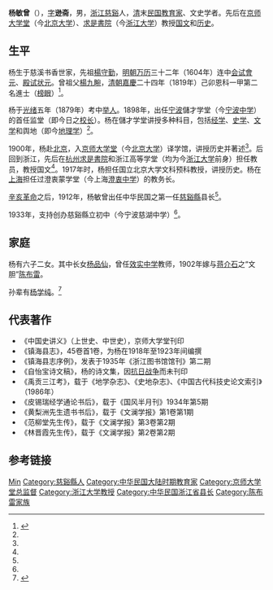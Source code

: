 '''杨敏曾'''（{{bd|1858年||1939年||catIdx=Y楊}}），[[表字|字]]'''逊斋'''，男，[[浙江|浙江]][[慈谿縣|慈谿]]人，[[清朝|清]]末[[中華民國|民国]][[教育家|教育家]]、文史学者。先后在[[京师大学堂|京师大学堂]]（今[[北京大学|北京大学]]）、[[求是書院|求是書院]]（今[[浙江大学|浙江大学]]）教授[[国文|国文]]和[[历史|历史]]。

== 生平 ==
杨生于慈溪书香世家，先祖[[楊守勤|楊守勤]]，[[明朝|明朝]][[万历|万历]]三十二年（1604年）连中[[会试|会试]][[會元|會元]]、[[殿试|殿试]][[状元|状元]]。曾祖父[[楊九畹|楊九畹]]，[[清朝|清朝]][[嘉慶|嘉慶]]二十四年（1819年）己卯恩科一甲第二名進士（[[榜眼|榜眼]]）<ref name="杨敏曾生平简介">{{cite web|url=http://www.jbsz.gov.cn/detail.asp?xw_id=1023|title=杨敏曾|publisher=宁波江北区史志网|date=2011-12-05|accessdate=2012年1月10日}}{{dead link|date=2018年3月 |bot=InternetArchiveBot |fix-attempted=yes }}</ref>。

杨于[[光绪|光绪]]五年（1879年）考中[[举人|举人]]。1898年，出任[[宁波|宁波]]儲才学堂（今[[宁波中学|宁波中学]]）的首任监堂（即今日之[[校长|校长]]）。杨在儲才学堂讲授多种科目，包括[[经学|经学]]、[[史学|史学]]、[[文学|文学]]和舆地（即今[[地理学|地理学]]）<ref name="杨敏曾生平简介"/>。

1900年，杨赴[[北京|北京]]，入[[京师大学堂|京师大学堂]]（今[[北京大学|北京大学]]）译学馆，讲授历史并著述<ref name="杨敏曾生平简介"/>。后回到浙江，先后在[[杭州|杭州]][[求是書院|求是書院]]和浙江高等学堂（均为今[[浙江大学|浙江大学]]前身）担任教员，教授国文<ref name="杨敏曾生平简介"/>。1917年时，杨担任国立北京大学文科预科教授，讲授历史。杨在[[上海|上海]]担任过澄衷蒙学堂（今上海[[澄衷中学|澄衷中学]]）的教务长。

[[辛亥革命|辛亥革命]]之后，1912年，杨敏曾出任中华民国之第一任[[慈谿縣|慈谿縣]]县长<ref name="杨敏曾生平简介"/>。

1933年，支持创办慈谿縣立初中（今宁波慈湖中学）<ref name="杨敏曾生平简介"/>。

== 家庭 ==
杨有六子二女。其中长女[[杨品仙|杨品仙]]，曾任[[效实中学|效实中学]]教师，1902年嫁与[[蒋介石|蒋介石]]之“文胆”[[陈布雷|陈布雷]]。

孙辈有[[杨学纯|杨学纯]]。<ref name="慈湖中学">{{Cite web|title=世界知识出版社编审 杨学纯（1925.1－2016.1）|url=http://www.nbchzx.com/szxy//ztwz/homenews/homenews!OpenNews.action?news.id=5464|accessdate=2020-07-14|work=慈湖中学|archiveurl=https://web.archive.org/web/20200714055307/http://www.nbchzx.com/szxy//ztwz/homenews/homenews%21OpenNews.action?news.id=5464|archivedate=2020-07-14}}</ref>

== 代表著作 ==
* 《中国史讲义》（上世史、中世史），京师大学堂刊印
* 《镇海县志》，45卷首1卷，为杨在1918年至1923年间编撰
* 《镇海县志序例》，发表于1935年《浙江图书馆馆刊》第二期
* 《自怡宝诗文稿》，杨的诗文集，因[[抗日战争|抗日战争]]而未刊印
* 《禹贡三江考》，载于《地学杂志》、《史地杂志》、《中国古代科技史论文索引》（1986年）
* 《皮锡瑞经学通论书后》，载于《国风半月刊》1934年第5期
* 《黄梨洲先生遗书书后》，载于《文澜学报》第1卷第1期
* 《范柳堂先生传》，载于《文澜学报》第3卷第2期
* 《林晋霞先生传》，载于《文澜学报》第2卷第2期

== 参考链接 ==
{{reflist}}

{{Authority control}}
{{DEFAULTSORT:Yang杨}}
[[Category:杨姓|Min]]
[[Category:慈谿縣人|Category:慈谿縣人]]
[[Category:中华民国大陆时期教育家|Category:中华民国大陆时期教育家]]
[[Category:京师大学堂总监督|Category:京师大学堂总监督]]
[[Category:浙江大学教授|Category:浙江大学教授]]
[[Category:中华民国浙江省县长|Category:中华民国浙江省县长]]
[[Category:陈布雷家族|Category:陈布雷家族]]